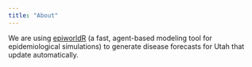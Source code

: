 ```yaml
---
title: "About"
---
```


We are using [epiworldR](https://github.com/UofUEpiBio/epiworldR) (a fast, agent-based modeling tool for epidemiological simulations) to generate disease forecasts for Utah that update automatically.
